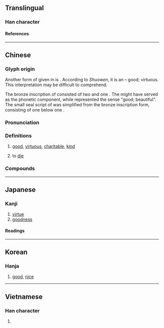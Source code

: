 {{also|譱}}
{{character info}}
{{character info|0x2F845}}
{{character info|0x2F846}}
==Translingual==

===Han character===
{{Han char|rn=30|rad=口|as=09|sn=12|four=80605|canj=TGTR,TTR|ids=⿻羊⿱䒑口,⿳𦍌䒑口}}

====References====
{{Han ref|kx=0197.180|dkj=03904|dj=0418.380|hdz=10660.020|uh=5584}}

----

==Chinese==
{{zh-forms|alt=譱}}

===Glyph origin===
{{Han etym}}
Another form of {{lang|zh|善}} given in ''{{w|Shuowen}}'' is {{zh-l|譱}}. According to ''Shuowen'', it is an {{Han compound|誩|羊|ls=ic|t1=to wrangle|t2=sheep|nocap=1}} – good; virtuous. This interpretation may be difficult to comprehend.

The bronze inscription of {{och-l|善}} consisted of two {{och-l|言}} and one {{zh-l|*羊}}. The {{och-l|言}} might have served as the phonetic component, while {{zh-l|*羊}} represented the sense "good; beautiful". The small seal script of {{lang|zh|善}} was simplified from the bronze inscription form, consisting of one {{zh-l|*言}} below one {{zh-l|*羊}}.

===Pronunciation===
{{zh-pron
|m=shàn
|m-s=
|c=sin6
|c-t=sen5,sen5-4
|c-t_note=sen5-4 - “to die”
|g=
|h=pfs=san
|j=san3
|mb=sīng
|md=siêng
|mn=siān
|mn-t=siêng6/siang6
|mn-t_note=siêng6 - Chaozhou
|w=3zoe
|x=
|mc=y
|oc=y
|ma=y
|cat=a,c:v
}}

===Definitions===
{{zh-hanzi}}

# [[good]], [[virtuous]], [[charitable]], [[kind]]
#: {{zh-ant|惡}}
# {{lb|zh|Taishanese|euphemism}} to [[die]]
#: {{zh-x|去善|tr=hui1 '''sen5-4'''|go to hell|C-T}}

===Compounds===
{{zh-der|善自為謀|善與人交|公善|勸善戒惡|多錢善賈|平善|善門難開|善歲|善果|善後|善士|善頌善禱|善堂|妙善|多謀善斷|善解人意|善事|善書|巧言善色|好善樂施|善哉|勸善規過|兼善天下|善戰|兼善|循循善誘|十善|善舉|善心人士|偽善|善根|善始令終|善善從長|來者不善|善善惡惡|勸善|善緣|慈眉善目|慈善家|慈善事業|慈善|好善惡惡|善政|善罷甘休|乏善可陳|恂恂善誘|性善說|心善|從善若流|履中行善|不善|和善|三善道|善賈而沽|善敗|妥善|伐善|善導|善人|勸善懲惡|妙善公主|廣行善事|善才童子|善財難捨|嘉言善行|友善|善棍|善報|善變|寸善片長|從善如流|宿善|完善|守死善道|善氣迎人|善終|嫉惡好善|善待|好謀善斷|好施樂善|好善嫉惡|多多益善|善類|善罷干休|善本|善化|善良|彰善癉惡|善財|善用|善刀而藏|慈善機構|善賈|善知識|善柔|善才|善感|善意|善始善終|善價|善巧便佞|向善|多財善賈|善馬熟人|善心|善於|勸善黜惡|廣結善緣|善男信女|善行|多愁善感|伏善|不得善終|推賢舉善|改過遷善|樂善不倦|懲惡勸善|獨善|真善美|扶善懲惡|掩賢妒善|樂善|改過向善|改惡向善|欺善怕惡|掩惡揚善|為善最樂|止惡揚善|擇善固執|知人善任|改善|積善餘慶|改行遷善|福善禍淫|推賢進善|懲惡獎善|服善|矜功伐善|推賢樂善|盡善盡美|盡美盡善|改過從善|是非善惡|癉惡彰善|疾惡好善|積善|改惡從善|獨善其身|樂善好義|止於至善|片善|明德止善|日行一善|抑惡揚善|樂善好施|擇善而從|殘賢害善|武不善作|為善|改惡行善|淑善君子|眾口稱善|片善小才|明眸善睞|旌善懲惡|擇善而行|攘善|諱過稱善|能言善辯|良善|首善之區|面惡心善|親善|能文善武|隱惡揚善|能言善道|褒善貶惡|馴善|首善|長袖善舞|賞善罰惡|行善|點頭稱善|能說善道|責善|至善至美|聖善|騎者善墮|首善之地|贊善|遷善遠罪|面善心狠|與人為善|謙善|除惡扶善|面善|遏惡揚善|蒲邑三善|鄯善|遷善改過|遷善|面善心惡|軟善|諄諄善誘|英勇善戰|親善大使|至善|洪善|善惡|美善|積善之家，必有餘慶}}

----

==Japanese==

===Kanji===
{{ja-kanji|grade=6|rs=口09}}

# [[virtue]]
# [[goodness]]

====Readings====
{{ja-readings
|goon=ぜん
|kanon=せん
|kun=よ-い
|nanori=よし
}}

----

==Korean==

===Hanja===
{{ko-hanja|hangeul=선|rv=seon|mr=sŏn}}

# [[good]], [[nice]]

----

==Vietnamese==

===Han character===
{{vi-hantu|[[thiện]]|rs=口09}}

# {{rfdef|vi|sort=口09}}